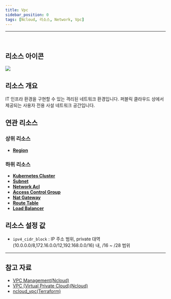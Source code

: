 ```yaml
---
title: Vpc
sidebar_position: 0
tags: [Ncloud, 리소스, Network, Vpc]
---
```







<hr />
<br />

## 리소스 아이콘

<img src={icon} />

## 리소스 개요

IT 인프라 환경을 구현할 수 있는 격리된 네트워크 환경입니다. 퍼블릭 클라우드 상에서 제공되는 사용자 전용 사설 네트워크 공간입니다.

## 연관 리소스

### 상위 리소스

-   [**Region**](https://docs.cstudio.app/docs/resource/ncloud/Base/Region)

### 하위 리소스

-   [**Kubernetes Cluster**](https://docs.cstudio.app/docs/resource/ncloud/Container/KubernetesCluster)
-   [**Subnet**](https://docs.cstudio.app/docs/resource/ncloud/Network/Subnet)
-   [**Network Acl**](https://docs.cstudio.app/docs/resource/ncloud/Network/NetworkAcl)
-   [**Access Control Group**](https://docs.cstudio.app/docs/resource/ncloud/Network/AccessControlGroup)
-   [**Nat Gateway**](https://docs.cstudio.app/docs/resource/ncloud/Network/NatGateway)
-   [**Route Table**](https://docs.cstudio.app/docs/resource/ncloud/Network/RouteTable)
-   [**Load Balancer**](https://docs.cstudio.app/docs/resource/ncloud/Network/LoadBalancer)

## 리소스 설정 값

-   `ipv4_cidr_block` : IP 주소 범위, private 대역(10.0.0.0/8,172.16.0.0/12,192.168.0.0/16) 내, /16 ~ /28 범위

---

## 참고 자료

-   [VPC Management(Ncloud)](https://guide.ncloud-docs.com/docs/vpc-manage-vpc)
-   [VPC (Virtual Private Cloud)(Ncloud)](https://www.ncloud.com/product/networking/vpc)
-   [ncloud_vpc(Terraform)](https://registry.terraform.io/providers/NaverCloudPlatform/ncloud/latest/docs/resources/vpc)

